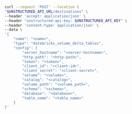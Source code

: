 ```bash curl
curl --request 'POST' --location \
"$UNSTRUCTURED_API_URL/destinations" \
--header 'accept: application/json' \
--header "unstructured-api-key: $UNSTRUCTURED_API_KEY" \
--header 'content-type: application/json' \
--data \
'{
    "name": "<name>",
    "type": "databricks_volume_delta_tables",
    "config": {
        "server_hostname": "<server-hostname>",
        "http_path": "<http-path>",
        "token": "<token>",
        "client_id": "<client-id>",
        "client_secret": "<client-secret>",
        "volume": "<volume>",
        "catalog": "<catalog>",
        "volume_path": "<volume_path>",
        "schema": "<schema>",
        "database": "<database>",
        "table_name": "<table_name>"
    }
}'
```